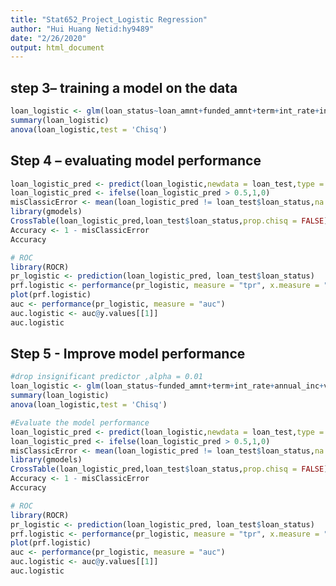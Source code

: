 ```yaml
---
title: "Stat652_Project_Logistic Regression"
author: "Hui Huang Netid:hy9489"
date: "2/26/2020"
output: html_document
---
```


## step 3– training a model on the data
```r
loan_logistic <- glm(loan_status~loan_amnt+funded_amnt+term+int_rate+installment+home_ownership+annual_inc+verification_status+open_acc+total_pymnt, family = binomial(link = 'logit'), data = loan_train)
summary(loan_logistic)
anova(loan_logistic,test = 'Chisq')
```

## Step 4 – evaluating model performance
```r
loan_logistic_pred <- predict(loan_logistic,newdata = loan_test,type = 'response')
loan_logistic_pred <- ifelse(loan_logistic_pred > 0.5,1,0)
misClassicError <- mean(loan_logistic_pred != loan_test$loan_status,na.rm = TRUE)
library(gmodels)
CrossTable(loan_logistic_pred,loan_test$loan_status,prop.chisq = FALSE)
Accuracy <- 1 - misClassicError
Accuracy

# ROC
library(ROCR)
pr_logistic <- prediction(loan_logistic_pred, loan_test$loan_status)
prf.logistic <- performance(pr_logistic, measure = "tpr", x.measure = "fpr")
plot(prf.logistic)
auc <- performance(pr_logistic, measure = "auc")
auc.logistic <- auc@y.values[[1]]
auc.logistic
```

## Step 5 - Improve model performance
```r
#drop insignificant predictor ,alpha = 0.01
loan_logistic <- glm(loan_status~funded_amnt+term+int_rate+annual_inc+verification_status+open_acc+total_pymnt, family = binomial(link = 'logit'), data = loan_train)
summary(loan_logistic)
anova(loan_logistic,test = 'Chisq')
```
```r
#Evaluate the model performance
loan_logistic_pred <- predict(loan_logistic,newdata = loan_test,type = 'response')
loan_logistic_pred <- ifelse(loan_logistic_pred > 0.5,1,0)
misClassicError <- mean(loan_logistic_pred != loan_test$loan_status,na.rm = TRUE)
library(gmodels)
CrossTable(loan_logistic_pred,loan_test$loan_status,prop.chisq = FALSE)
Accuracy <- 1 - misClassicError
Accuracy

# ROC
library(ROCR)
pr_logistic <- prediction(loan_logistic_pred, loan_test$loan_status)
prf.logistic <- performance(pr_logistic, measure = "tpr", x.measure = "fpr")
plot(prf.logistic)
auc <- performance(pr_logistic, measure = "auc")
auc.logistic <- auc@y.values[[1]]
auc.logistic
```

